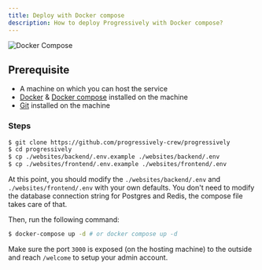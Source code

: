 ```yaml
---
title: Deploy with Docker compose
description: How to deploy Progressively with Docker compose?
---
```


![Docker Compose](/compose.jpeg)

## Prerequisite

- A machine on which you can host the service
- [Docker](https://www.docker.com/) & [Docker compose](https://docs.docker.com/compose/) installed on the machine
- [Git](https://git-scm.com/) installed on the machine


### Steps

```sh
$ git clone https://github.com/progressively-crew/progressively
$ cd progressively
$ cp ./websites/backend/.env.example ./websites/backend/.env
$ cp ./websites/frontend/.env.example ./websites/frontend/.env
```

At this point, you should modify the `./websites/backend/.env` and `./websites/frontend/.env` with your own defaults. You don't need to modify the database connection string for Postgres and Redis, the compose file takes care of that.

Then, run the following command:

```sh
$ docker-compose up -d # or docker compose up -d
```

Make sure the port `3000` is exposed (on the hosting machine) to the outside and reach `/welcome` to setup your admin account.
